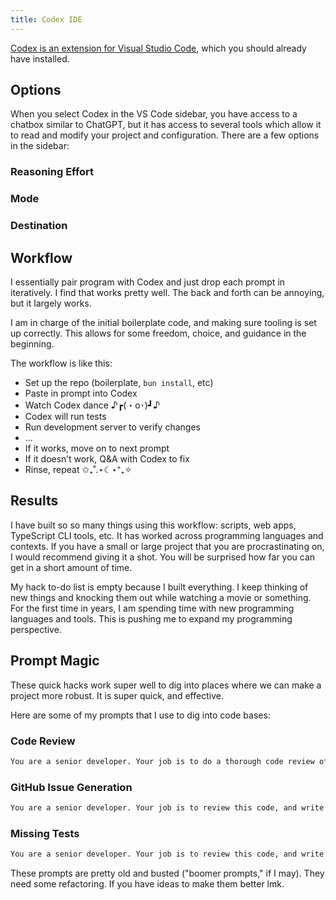 ```yaml
---
title: Codex IDE
---
```


[Codex is an extension for Visual Studio Code](https://marketplace.visualstudio.com/items?itemName=openai.chatgpt), which you should already have installed. 

## Options

When you select Codex in the VS Code sidebar, you have access to a chatbox similar to ChatGPT, but it has access to several tools which allow it to read and modify your project and configuration. There are a few options in the sidebar:

### Reasoning Effort

### Mode

### Destination

## Workflow

I essentially pair program with Codex and just drop each prompt in iteratively. I find that works pretty well. The back and forth can be annoying, but it largely works.

I am in charge of the initial boilerplate code, and making sure tooling is set up correctly. This allows for some freedom, choice, and guidance in the beginning.

The workflow is like this:

- Set up the repo (boilerplate, `bun install`, etc)
- Paste in prompt into Codex
- Watch Codex dance ♪┏(・o･)┛♪
- Codex will run tests
- Run development server to verify changes
- …
- If it works, move on to next prompt
- If it doesn’t work, Q&A with Codex to fix
- Rinse, repeat ✩₊˚.⋆☾⋆⁺₊✧

## Results

I have built so so many things using this workflow: scripts, web apps, TypeScript CLI tools, etc. It has worked across programming languages and contexts. If you have a small or large project that you are procrastinating on, I would recommend giving it a shot. You will be surprised how far you can get in a short amount of time.

My hack to-do list is empty because I built everything. I keep thinking of new things and knocking them out while watching a movie or something. For the first time in years, I am spending time with new programming languages and tools. This is pushing me to expand my programming perspective.

## Prompt Magic

These quick hacks work super well to dig into places where we can make a project more robust. It is super quick, and effective.

Here are some of my prompts that I use to dig into code bases:

### Code Review

```txt wrap
You are a senior developer. Your job is to do a thorough code review of this code. You should write it up and output markdown. Include line numbers, and contextual info. Your code review will be passed to another teammate, so be thorough. Think deeply  before writing the code review. Review every part, and don't hallucinate.
```

### GitHub Issue Generation

```txt wrap
You are a senior developer. Your job is to review this code, and write out the top issues that you see with the code. It could be bugs, design choices, or code cleanliness issues. You should be specific, and be very good. Do Not Hallucinate. Think quietly to yourself, then act - write the issues. The issues will be given to a developer to executed on, so they should be in a format that is compatible with github issues
```

### Missing Tests

```txt wrap
You are a senior developer. Your job is to review this code, and write out a list of missing test cases, and code tests that should exist. You should be specific, and be very good. Do Not Hallucinate. Think quietly to yourself, then act - write the issues. The issues will be given to a developer to executed on, so they should be in a format that is compatible with github issues
```

These prompts are pretty old and busted ("boomer prompts," if I may). They need some refactoring. If you have ideas to make them better lmk.